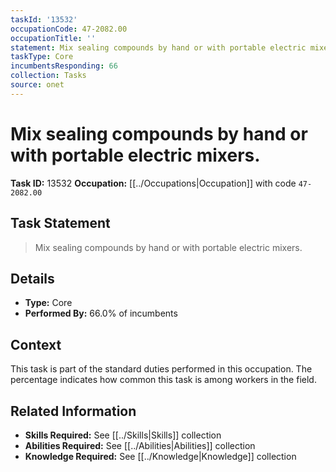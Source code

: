 ```yaml
---
taskId: '13532'
occupationCode: 47-2082.00
occupationTitle: ''
statement: Mix sealing compounds by hand or with portable electric mixers.
taskType: Core
incumbentsResponding: 66
collection: Tasks
source: onet
---
```

# Mix sealing compounds by hand or with portable electric mixers.

**Task ID:** 13532
**Occupation:** [[../Occupations|Occupation]] with code `47-2082.00`

## Task Statement

> Mix sealing compounds by hand or with portable electric mixers.

## Details

- **Type:** Core
- **Performed By:** 66.0% of incumbents

## Context

This task is part of the standard duties performed in this occupation. The percentage indicates how common this task is among workers in the field.

## Related Information

- **Skills Required:** See [[../Skills|Skills]] collection
- **Abilities Required:** See [[../Abilities|Abilities]] collection
- **Knowledge Required:** See [[../Knowledge|Knowledge]] collection
